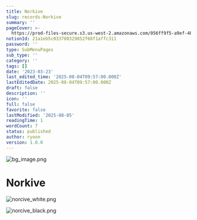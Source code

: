 ```yaml
---
title: Norkive
slug: records-Norkive
summary: ''
pageCover: >-
  https://prod-files-secure.s3.us-west-2.amazonaws.com/056ff9f5-a9ef-486f-8acb-9eef51d06a2d/55a37539-09f5-404b-b90d-d3c58374c693/bg_image.png?X-Amz-Algorithm=AWS4-HMAC-SHA256&X-Amz-Content-Sha256=UNSIGNED-PAYLOAD&X-Amz-Credential=ASIAZI2LB4665KNYKHHY%2F20250805%2Fus-west-2%2Fs3%2Faws4_request&X-Amz-Date=20250805T031001Z&X-Amz-Expires=3600&X-Amz-Security-Token=IQoJb3JpZ2luX2VjEBoaCXVzLXdlc3QtMiJHMEUCIEIFY4pg2LG%2FvGY4KmTeEOCNGlSWIgxz%2Ffjw5NCaDELWAiEA%2BOVWStcXqfCbmYYNDM8RBh4OdEInQAzW9G%2FgacVj75kq%2FwMIUxAAGgw2Mzc0MjMxODM4MDUiDK5iuoRL6OhExFJUqSrcA2upEhTS5cP%2Fii8htb3XJDI41pxg8MwLlU6yGrC4bkxNIbrplYjwfHCkyQMwnF3NxkvMl1%2B8QuiLPg6IsEo1aubpll63XXInRrNsiSvfyZdS4nW%2B8GRepd%2FGY8JiQKrGJpK3HogBzge5nAQmxs9bY%2BGOwiviLlV%2F840RFU38fZELVZIAJgeni3tFgp8qu1FXqcqAX%2BBXs3uNF12xdTxkZut6Tltr2K19Z%2FXyZ3Tb85ucOHshVS%2B9Z%2Bfu0wrs8ojw4RalmPo%2BKM7STP4B4sV2iGJSLqSASZ3yS1KZ9NDZyROiJra5ADHCabLI55bRIuNvi2%2FQG6KKLG7VPEG21ymrHwysU1cfTVE%2Fx5Awj7Rdr9dV%2Bkhr7dYzMukZUz1KvYMo2Zd2zmu%2FKsynwVmv9XN4Y%2F1B%2BBq%2FukgIe4BtmnO8JGnsEkrJLwkqFAHcX68lHn6Bk%2FeDkhwSZgDBfaIQ8jt%2FVjaUzZZk53kJer3KZJUhQAOTnyG7BI2kim9z6BWIqoVgA85RQunllKd6XfawHubUxkhY52KWIcQb7DHQJNzXWx9p33n7N0pnq%2FVbXS%2FRbuB4bzt7hlNBkdrGqZ40Fcmy4GPIQRhQH1qme0aH663KAYPO3DjLASYhvXIwbYPNMNnKxcQGOqUBnGamFBS50r%2F49jLN9XKCfQg4AB4Y52sO0akGIXan77Exlq0B7mvINKqS8wCwb3Uy73XGgUlGodTf7Yr%2BzTSw6sbgtmZZn0TUD6mQwsrtwTFKKY1vXcLXs5VHsht6uzlFLLlwGdyPXJawekCMtuUa7NX2g%2Fwzm9lbX%2FtQ006197J86NbkQ1P5VjcAdFVbEJG71ijRF0evDBGBBmIJfZOHHgo52M%2BD&X-Amz-Signature=1dc3f70595ea92f541add95b25e4d9ecb393130c0f8a4075fd09a5e9e3771a12&X-Amz-SignedHeaders=host&x-amz-checksum-mode=ENABLED&x-id=GetObject
notionId: 21a1eb5c033780329852f68f1affc311
password: ''
type: SubMenuPages
sub_type: ''
category: ''
tags: []
date: '2023-03-23'
last_edited_time: '2025-08-04T09:57:00.000Z'
lastEditedDate: 2025-08-04T09:57:00.000Z
draft: false
description: ''
icon: ''
full: false
favorite: false
lastModified: '2025-08-05'
readingTime: 1
wordCount: 7
status: published
author: ryoon
version: 1.0.0
---
```


![bg_image.png](https://prod-files-secure.s3.us-west-2.amazonaws.com/056ff9f5-a9ef-486f-8acb-9eef51d06a2d/e2f9c584-588c-4b3b-a275-4a207a16b839/bg_image.png?X-Amz-Algorithm=AWS4-HMAC-SHA256&X-Amz-Content-Sha256=UNSIGNED-PAYLOAD&X-Amz-Credential=ASIAZI2LB466VJHBKUX7%2F20250805%2Fus-west-2%2Fs3%2Faws4_request&X-Amz-Date=20250805T031102Z&X-Amz-Expires=3600&X-Amz-Security-Token=IQoJb3JpZ2luX2VjEBoaCXVzLXdlc3QtMiJGMEQCIFhQkXhV0MhpE8O1GYz6wbd%2BnSdX5j7nNOGDoGk%2FJRlwAiBqIbjzediJ%2F3UJiryugik%2BMEg09ySvYpKp84nxn9uvPir%2FAwhTEAAaDDYzNzQyMzE4MzgwNSIMCVcKjkCRuOwuxoOgKtwDToMFatXkpPsEUnhtJ0Dug0xw6Uqk6FopWGrPmlvdwTSyiNSUcdG6MxLGp252mgo5fa7WFHdhUJXDxFhyxlufZpZ2OBXZmf5OpfMH%2FHaeMLQypKWlnNT2g%2B3WvkPNboMJK%2FkHru%2BEGfGGq%2FU4a3yU1DmAUqreE5AH7qVwxD%2FeIGkP7M65lPgxmUkPKJinXYKnfaeeykGrZRUS6NM9yF8BomemPNV4EdVBQRKrd4wxMOD0dYEm2EMV0qezvIexGwSsn%2B%2FnL2ae9U58nhdTknl3SG1MTJdNi96wgmz1FymjM0HTMPAjggBbQbJWmP%2FnmpXys%2BLaZRNLvpRgWKAvVsPcRoAiV0TiaxZUuPQ1tvy%2Bgkr0iPX%2FDCA2g6Sa%2F%2BaymsxlKrUPDCryQ%2FIkMydSdtIfn%2FAhEHJuH7wijjR4JQ8E4wpLi2INP4h0YTtvSBB5MtOikkoPaGsgE%2Ff7A1nhqNjwTaawB%2FQfaorNbo6RI98%2B4adqhTTQPCjKK4ajHGvWU3766HBOMUKKEOhs1Z9LO7XLtMKPGDHMxjwnUS8yAza8VnEs3JgddMaam8Na5u9b2lnSu%2FPsNca8YSsVy9y1Ckkfg4NtjSle2%2Fpbfg%2FeXoCh7GunuID3UUgQHjejGWswysrFxAY6pgFdBMGpBcoYVR6a3ZiH%2BCyBn0OYIKJyD3Ag8LLboGB4SHh%2FUsElF%2FAbUQu9f3DtFkJHOC4bNVR1TiwPr3J3xssgDLtO5X%2Fw7fz8CzjMn14g6BvDUqTVZYTjwQFkNHR87Z3Hf3xCbogqEvSaJzQZftA3S91VSrh40uuRzK%2BaqRHyNnycFLx29Uv1cVbl1ipt3tsZWMTKsK3rhyRLGHTrL5Hn48hpWgoa&X-Amz-Signature=5f2c134aab29d8ef81368361845e000e771155620cdda2b8944e7605ef0f67f3&X-Amz-SignedHeaders=host&x-amz-checksum-mode=ENABLED&x-id=GetObject)


# Norkive


![norcive_white.png](https://prod-files-secure.s3.us-west-2.amazonaws.com/056ff9f5-a9ef-486f-8acb-9eef51d06a2d/582bea11-8dc2-4dcb-be19-021bb116d2ac/norcive_white.png?X-Amz-Algorithm=AWS4-HMAC-SHA256&X-Amz-Content-Sha256=UNSIGNED-PAYLOAD&X-Amz-Credential=ASIAZI2LB466VJHBKUX7%2F20250805%2Fus-west-2%2Fs3%2Faws4_request&X-Amz-Date=20250805T031102Z&X-Amz-Expires=3600&X-Amz-Security-Token=IQoJb3JpZ2luX2VjEBoaCXVzLXdlc3QtMiJGMEQCIFhQkXhV0MhpE8O1GYz6wbd%2BnSdX5j7nNOGDoGk%2FJRlwAiBqIbjzediJ%2F3UJiryugik%2BMEg09ySvYpKp84nxn9uvPir%2FAwhTEAAaDDYzNzQyMzE4MzgwNSIMCVcKjkCRuOwuxoOgKtwDToMFatXkpPsEUnhtJ0Dug0xw6Uqk6FopWGrPmlvdwTSyiNSUcdG6MxLGp252mgo5fa7WFHdhUJXDxFhyxlufZpZ2OBXZmf5OpfMH%2FHaeMLQypKWlnNT2g%2B3WvkPNboMJK%2FkHru%2BEGfGGq%2FU4a3yU1DmAUqreE5AH7qVwxD%2FeIGkP7M65lPgxmUkPKJinXYKnfaeeykGrZRUS6NM9yF8BomemPNV4EdVBQRKrd4wxMOD0dYEm2EMV0qezvIexGwSsn%2B%2FnL2ae9U58nhdTknl3SG1MTJdNi96wgmz1FymjM0HTMPAjggBbQbJWmP%2FnmpXys%2BLaZRNLvpRgWKAvVsPcRoAiV0TiaxZUuPQ1tvy%2Bgkr0iPX%2FDCA2g6Sa%2F%2BaymsxlKrUPDCryQ%2FIkMydSdtIfn%2FAhEHJuH7wijjR4JQ8E4wpLi2INP4h0YTtvSBB5MtOikkoPaGsgE%2Ff7A1nhqNjwTaawB%2FQfaorNbo6RI98%2B4adqhTTQPCjKK4ajHGvWU3766HBOMUKKEOhs1Z9LO7XLtMKPGDHMxjwnUS8yAza8VnEs3JgddMaam8Na5u9b2lnSu%2FPsNca8YSsVy9y1Ckkfg4NtjSle2%2Fpbfg%2FeXoCh7GunuID3UUgQHjejGWswysrFxAY6pgFdBMGpBcoYVR6a3ZiH%2BCyBn0OYIKJyD3Ag8LLboGB4SHh%2FUsElF%2FAbUQu9f3DtFkJHOC4bNVR1TiwPr3J3xssgDLtO5X%2Fw7fz8CzjMn14g6BvDUqTVZYTjwQFkNHR87Z3Hf3xCbogqEvSaJzQZftA3S91VSrh40uuRzK%2BaqRHyNnycFLx29Uv1cVbl1ipt3tsZWMTKsK3rhyRLGHTrL5Hn48hpWgoa&X-Amz-Signature=8bc9e59cb89db558bbc51749e12161ecbcf2ed4f06c7221508ad82262227a1e6&X-Amz-SignedHeaders=host&x-amz-checksum-mode=ENABLED&x-id=GetObject)


![norcive_black.png](https://prod-files-secure.s3.us-west-2.amazonaws.com/056ff9f5-a9ef-486f-8acb-9eef51d06a2d/696c16d7-1c34-4325-ba04-b805d4e069cf/norcive_black.png?X-Amz-Algorithm=AWS4-HMAC-SHA256&X-Amz-Content-Sha256=UNSIGNED-PAYLOAD&X-Amz-Credential=ASIAZI2LB466VJHBKUX7%2F20250805%2Fus-west-2%2Fs3%2Faws4_request&X-Amz-Date=20250805T031102Z&X-Amz-Expires=3600&X-Amz-Security-Token=IQoJb3JpZ2luX2VjEBoaCXVzLXdlc3QtMiJGMEQCIFhQkXhV0MhpE8O1GYz6wbd%2BnSdX5j7nNOGDoGk%2FJRlwAiBqIbjzediJ%2F3UJiryugik%2BMEg09ySvYpKp84nxn9uvPir%2FAwhTEAAaDDYzNzQyMzE4MzgwNSIMCVcKjkCRuOwuxoOgKtwDToMFatXkpPsEUnhtJ0Dug0xw6Uqk6FopWGrPmlvdwTSyiNSUcdG6MxLGp252mgo5fa7WFHdhUJXDxFhyxlufZpZ2OBXZmf5OpfMH%2FHaeMLQypKWlnNT2g%2B3WvkPNboMJK%2FkHru%2BEGfGGq%2FU4a3yU1DmAUqreE5AH7qVwxD%2FeIGkP7M65lPgxmUkPKJinXYKnfaeeykGrZRUS6NM9yF8BomemPNV4EdVBQRKrd4wxMOD0dYEm2EMV0qezvIexGwSsn%2B%2FnL2ae9U58nhdTknl3SG1MTJdNi96wgmz1FymjM0HTMPAjggBbQbJWmP%2FnmpXys%2BLaZRNLvpRgWKAvVsPcRoAiV0TiaxZUuPQ1tvy%2Bgkr0iPX%2FDCA2g6Sa%2F%2BaymsxlKrUPDCryQ%2FIkMydSdtIfn%2FAhEHJuH7wijjR4JQ8E4wpLi2INP4h0YTtvSBB5MtOikkoPaGsgE%2Ff7A1nhqNjwTaawB%2FQfaorNbo6RI98%2B4adqhTTQPCjKK4ajHGvWU3766HBOMUKKEOhs1Z9LO7XLtMKPGDHMxjwnUS8yAza8VnEs3JgddMaam8Na5u9b2lnSu%2FPsNca8YSsVy9y1Ckkfg4NtjSle2%2Fpbfg%2FeXoCh7GunuID3UUgQHjejGWswysrFxAY6pgFdBMGpBcoYVR6a3ZiH%2BCyBn0OYIKJyD3Ag8LLboGB4SHh%2FUsElF%2FAbUQu9f3DtFkJHOC4bNVR1TiwPr3J3xssgDLtO5X%2Fw7fz8CzjMn14g6BvDUqTVZYTjwQFkNHR87Z3Hf3xCbogqEvSaJzQZftA3S91VSrh40uuRzK%2BaqRHyNnycFLx29Uv1cVbl1ipt3tsZWMTKsK3rhyRLGHTrL5Hn48hpWgoa&X-Amz-Signature=22838769bf7b2ff0234f3454b8a807ca001041d928cda77f0cc86e4452d4c4d1&X-Amz-SignedHeaders=host&x-amz-checksum-mode=ENABLED&x-id=GetObject)

